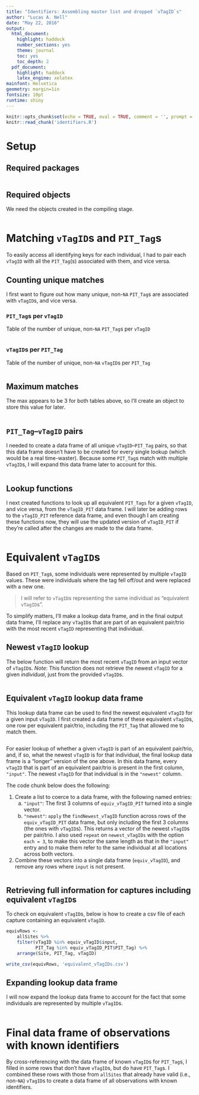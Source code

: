 ```yaml
---
title: "Identifiers: Assembling master list and dropped `vTagID`s"
author: "Lucas A. Nell"
date: "May 22, 2016"
output:
  html_document:
    highlight: haddock
    number_sections: yes
    theme: journal
    toc: yes
    toc_depth: 2
  pdf_document:
    highlight: haddock
    latex_engine: xelatex
mainfont: Helvetica
geometry: margin=1in
fontsize: 10pt
runtime: shiny
---
```


```r
knitr::opts_chunk$set(echo = TRUE, eval = TRUE, comment = '', prompt = FALSE)
knitr::read_chunk('identifiers.R')
```

# Setup

## Required packages
```r
```

## Required objects

We need the objects created in the compiling stage.

```r
```



# Matching `vTagID`s and `PIT_Tag`s

To easily access all identifying keys for each individual, I had to pair each `vTagID`
with all the `PIT_Tag`(s) associated with them, and vice versa.

## Counting unique matches {.tabset}

I first want to figure out how many unique, non-`NA` `PIT_Tag`s are associated with 
`vTagID`s, and vice versa. 

### `PIT_Tag`s per `vTagID`
Table of the number of unique, non-`NA` `PIT_Tag`s per `vTagID`
```r
```

### `vTagID`s per `PIT_Tag`
Table of the number of unique, non-`NA` `vTagID`s per `PIT_Tag`
```r
```


## Maximum matches

The max appears to be 3 for both tables above, so I'll create an object to store this 
value for later.
```r
```




## `PIT_Tag`--`vTagID` pairs

I needed to create a data frame of all unique `vTagID`--`PIT_Tag` pairs, so that this 
data frame doesn't have to be created for every single lookup (which would be a real
time-waster).
Because some `PIT_Tag`s match with multiple `vTagID`s, I will expand this data frame
later to account for this.

```r
```


## Lookup functions

I next created functions to look up all equivalent `PIT_Tags` for a given `vTagID`, 
and vice versa, from the `vTagID_PIT` data frame. 
I will later be adding rows to the `vTagID_PIT` reference data frame, and even 
though I am creating these functions now, they will use the updated version of
`vTagID_PIT` if they're called after the changes are made to the data frame.

```r
```





# Equivalent `vTagID`s

Based on `PIT_Tag`s, some individuals were represented by multiple `vTagID` values. These
were individuals where the tag fell off/out and were replaced with a new one.

> I will refer to `vTagID`s representing the same individual as "equivalent `vTagID`s".

To simplify matters, I'll make a lookup data frame, and in the final output data frame,
I'll replace any `vTagID`s that are part of an equivalent pair/trio with the most recent
`vTagID` representing that individual.


## Newest `vTagID` lookup

The below function will return the most recent `vTagID` from an input vector of `vTagID`s.
*Note*: This function does not retrieve the newest `vTagID` for a given *individual*,
just from the provided `vTagID`s.

``` r
```


## Equivalent `vTagID` lookup data frame

This lookup data frame can be used to find the newest equivalent `vTagID` for a given
input `vTagID`. I first created a data frame of these equivalent `vTagID`s, one row 
per equivalent pair/trio, including the `PIT_Tag` that allowed me to match them.
```r
```

For easier lookup of whether a given `vTagID` is part of an equivalent pair/trio, and, if
so, what the newest `vTagID` is for that individual, the final lookup data frame is a
"longer" version of the one above.
In this data frame, every `vTagID` that is part of an equivalent pair/trio 
is present in the first column, `"input"`. The newest `vTagID` for that individual 
is in the `"newest"` column.

The code chunk below does the following:

1. Create a list to coerce to a data frame, with the following named entries:
    a. `"input"`: The first 3 columns of `equiv_vTagID_PIT` turned into a single vector.
    b. `"newest"`: `apply` the `findNewest_vTagID` function across rows of the
       `equiv_vTagID_PIT` data frame, but only including the first 3 columns (the 
       ones with `vTagID`s). This returns a vector of the newest `vTagID`s per pair/trio.
       I also used `repeat` on `newest_vTagIDs` with the option `each = 3`, to make 
       this vector the same length as that in the `"input"` entry and to make 
       them refer to the same individual at all locations across both vectors.
2. Combine these vectors into a single data frame (`equiv_vTagID`), and remove any rows
   where `input` is not present.

```r
```



## Retrieving full information for captures including equivalent `vTagID`s

To check on equivalent `vTagID`s, below is how to create a csv file
of each capture containing an equivalent `vTagID`.

```r
equivRows <-
    allSites %>%
    filter(vTagID %in% equiv_vTagID$input, 
           PIT_Tag %in% equiv_vTagID_PIT$PIT_Tag) %>% 
    arrange(Site, PIT_Tag, vTagID)

write_csv(equivRows, 'equivalent_vTagIDs.csv')
```



## Expanding lookup data frame

I will now expand the lookup data frame to account for the fact that some individuals
are represented by multiple `vTagID`s.

```r
```




# Final data frame of observations with known identifiers

By cross-referencing with the data frame of known `vTagID`s for `PIT_Tag`s, I filled
in some rows that don't have `vTagID`s, but do have `PIT_Tag`s. I combined these rows 
with those from `allSites` that already have valid (i.e., non-`NA`) `vTagID`s to create
a data frame of all observations with known identifiers.

```r
```





